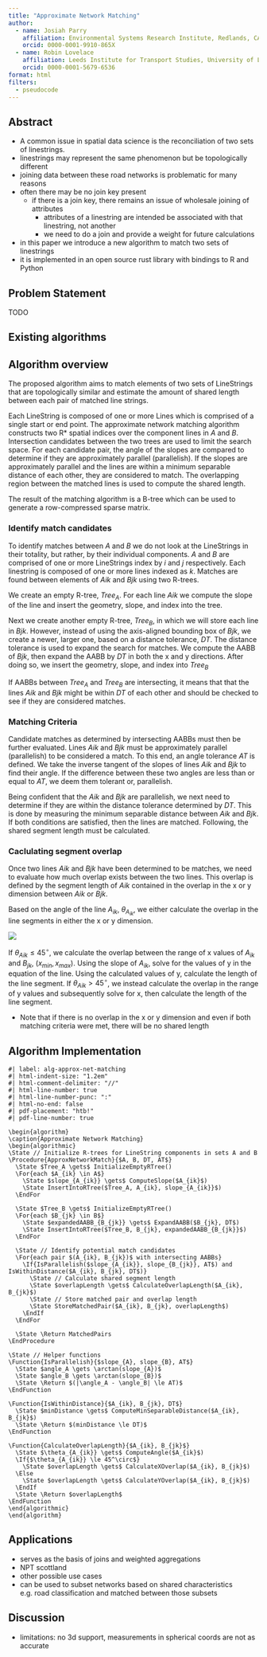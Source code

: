 ```yaml
---
title: "Approximate Network Matching"
author: 
  - name: Josiah Parry
    affiliation: Environmental Systems Research Institute, Redlands, CA, USA 
    orcid: 0000-0001-9910-865X
  - name: Robin Lovelace
    affiliation: Leeds Institute for Transport Studies, University of Leeds, UK
    orcid: 0000-0001-5679-6536
format: html
filters:
  - pseudocode
---
```


## Abstract 

- A common issue in spatial data science is the reconciliation of two sets of linestrings. 
- linestrings may represent the same phenomenon but be topologically different
- joining data between these road networks is problematic for many reasons
- often there may be no join key present
  - if there is a join key, there remains an issue of wholesale joining of attributes
    - attributes of a linestring are intended be associated with that linestring, not another
    - we need to do a join and provide a weight for future calculations 
- in this paper we introduce a new algorithm to match two sets of linestrings
- it is implemented in an open source rust library with bindings to R and Python

## Problem Statement 

TODO 

## Existing algorithms 



## Algorithm overview 

The proposed algorithm aims to match elements of two sets of LineStrings that are topologically similar and estimate the amount of shared length between each pair of matched line strings.

Each LineString is composed of one or more Lines which is comprised of a single start or end point. The approximate network matching algorithm constructs two R* spatial indices over the component lines in $A$ and $B$. Intersection candidates between the two trees are used to limit the search space. For each candidate pair, the angle of the slopes are compared to determine if they are approximately parallel (parallelish). If the slopes are approximately parallel and the lines are within a minimum separable distance of each other, they are considered to match. The overlapping region between the matched lines is used to compute the shared length.

The result of the matching algorithm is a B-tree which can be used to generate a row-compressed sparse matrix.

### Identify match candidates

To identify matches between $A$ and $B$ we do not look at the LineStrings in their totality, but rather, by their individual components. $A$ and $B$ are comprised of one or more LineStrings index by $i$ and $j$ respectively. Each linestring is composed of one or more lines indexed as $k$. Matches are found between elements of $Aik$ and $Bjk$ using two R-trees. 

We create an empty R-tree, $Tree_A$. For each line $Aik$ we compute the slope of the line and insert the geometry, slope, and index into the tree. 

Next we create another empty R-tree, $Tree_B$, in which we will store each line in $Bjk$. However, instead of using the axis-aligned bounding box of $Bjk$, we create a newer, larger one, based on a distance tolerance, $DT$. The distance tolerance is used to expand the search for matches. We compute the AABB of $Bjk$, then expand the AABB by $DT$ in both the x and y directions. After doing so, we insert the geometry, slope, and index into $Tree_B$


If AABBs between $Tree_A$ and $Tree_B$ are intersecting, it means that that the lines $Aik$ and $Bjk$ might be within $DT$ of each other and should be checked to see if they are considered matches. 

### Matching Criteria 

Candidate matches as determined by intersecting AABBs must then be further evaluated.
Lines $Aik$ and $Bjk$ must be approximately parallel (parallelish) to be considered a match. To this end, an angle tolerance $AT$ is defined. We take the inverse tangent of the slopes of lines $Aik$ and $Bjk$ to find their angle. If the difference between these two angles are less than or equal to $AT$, we deem them tolerant or, parallelish.

Being confident that the $Aik$ and $Bjk$ are parallelish, we next need to determine if they are within the distance tolerance determined by $DT$. This is done by measuring the minimum separable distance between $Aik$ and $Bjk$. If both conditions are satisfied, then the lines are matched. Following, the shared segment length must be calculated.

### Caclulating segment overlap 

Once two lines $Aik$ and $Bjk$ have been determined to be matches, we need to evaluate how much overlap exists between the two lines. This overlap is defined by the segment length of $Aik$ contained in the overlap in the x or y dimension between $Aik$ or $Bjk$. 

Based on the angle of the line $A_{ik}$, $\theta_{A_{ik}}$, we either calculate the overlap in the line segments in either the x or y dimension. 

![](assets/line-seg-overlap.png)

If $\theta_{Aik} \le 45^{\circ}$, we calculate the overlap between the range of x values of $A_{ik}$ and $B_{jk}$, $(x_{min}, x_{max})$. Using the slope of $A_{ik}$, solve for the values of y in the equation of the line. Using the calculated values of y, calculate the length of the line segment. If $\theta_{Aik} \gt 45^{\circ}$, we instead calculate the overlap in the range of y values and subsequently solve for x, then calculate the length of the line segment. 

- Note that if there is no overlap in the x or y dimension and even if both matching criteria were met, there will be no shared length



## Algorithm Implementation 

```pseudocode
#| label: alg-approx-net-matching
#| html-indent-size: "1.2em"
#| html-comment-delimiter: "//"
#| html-line-number: true
#| html-line-number-punc: ":"
#| html-no-end: false
#| pdf-placement: "htb!"
#| pdf-line-number: true

\begin{algorithm}
\caption{Approximate Network Matching}
\begin{algorithmic}
\State // Initialize R-trees for LineString components in sets A and B
\Procedure{ApproxNetworkMatch}{$A, B, DT, AT$}
  \State $Tree_A \gets$ InitializeEmptyRTree()
  \For{each $A_{ik} \in A$}
    \State $slope_{A_{ik}} \gets$ ComputeSlope($A_{ik}$)
    \State InsertIntoRTree($Tree_A, A_{ik}, slope_{A_{ik}}$)
  \EndFor
  
  \State $Tree_B \gets$ InitializeEmptyRTree()
  \For{each $B_{jk} \in B$}
    \State $expandedAABB_{B_{jk}} \gets$ ExpandAABB($B_{jk}, DT$)
    \State InsertIntoRTree($Tree_B, B_{jk}, expandedAABB_{B_{jk}}$)
  \EndFor
  
  \State // Identify potential match candidates
  \For{each pair $(A_{ik}, B_{jk})$ with intersecting AABBs}
    \If{IsParallelish($slope_{A_{ik}}, slope_{B_{jk}}, AT$) and IsWithinDistance($A_{ik}, B_{jk}, DT$)}
      \State // Calculate shared segment length
      \State $overlapLength \gets$ CalculateOverlapLength($A_{ik}, B_{jk}$)
      \State // Store matched pair and overlap length
      \State StoreMatchedPair($A_{ik}, B_{jk}, overlapLength$)
    \EndIf
  \EndFor
  
  \State \Return MatchedPairs
\EndProcedure

\State // Helper functions
\Function{IsParallelish}{$slope_{A}, slope_{B}, AT$}
  \State $angle_A \gets \arctan(slope_{A})$
  \State $angle_B \gets \arctan(slope_{B})$
  \State \Return $(|\angle_A - \angle_B| \le AT)$
\EndFunction

\Function{IsWithinDistance}{$A_{ik}, B_{jk}, DT$}
  \State $minDistance \gets$ ComputeMinSeparableDistance($A_{ik}, B_{jk}$)
  \State \Return $(minDistance \le DT)$
\EndFunction

\Function{CalculateOverlapLength}{$A_{ik}, B_{jk}$}
  \State $\theta_{A_{ik}} \gets$ ComputeAngle($A_{ik}$)
  \If{$\theta_{A_{ik}} \le 45^\circ$}
    \State $overlapLength \gets$ CalculateXOverlap($A_{ik}, B_{jk}$)
  \Else
    \State $overlapLength \gets$ CalculateYOverlap($A_{ik}, B_{jk}$)
  \EndIf
  \State \Return $overlapLength$
\EndFunction
\end{algorithmic}
\end{algorithm}

```


## Applications 

- serves as the basis of joins and weighted aggregations
- NPT scottland 
- other possible use cases 
- can be used to subset networks based on shared characteristics e.g. road classification and matched between those subsets 

## Discussion

- limitations: no 3d support, measurements in spherical coords are not as accurate
